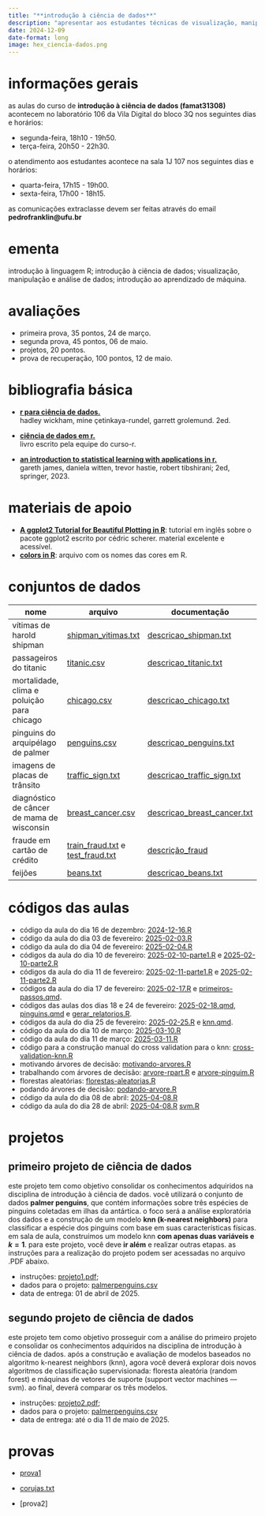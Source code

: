 ```yaml
---
title: "**introdução à ciência de dados**"
description: "apresentar aos estudantes técnicas de visualização, manipulação e análise de dados, além de conceitos introdutórios de aprendizado de máquina, com foco na linguagem de computação estatística R."
date: 2024-12-09
date-format: long
image: hex_ciencia-dados.png
---
```


# informações gerais

as aulas do curso de **introdução à ciência de dados (famat31308)** acontecem no laboratório 106 da Vila Digital do bloco 3Q nos seguintes dias e horários:

-   segunda-feira, 18h10 - 19h50.
-   terça-feira, 20h50 - 22h30.

o atendimento aos estudantes acontece na sala 1J 107 nos seguintes dias e horários:

-   quarta-feira, 17h15 - 19h00.
-   sexta-feira, 17h00 - 18h15.

as comunicações extraclasse devem ser feitas através do email **pedrofranklin@ufu.br**

# ementa

introdução à linguagem R; introdução à ciência de dados; visualização, manipulação e análise de dados; introdução ao aprendizado de máquina.

# avaliações

-   primeira prova, 35 pontos, 24 de março.
-   segunda prova, 45 pontos, 06 de maio.
-   projetos, 20 pontos.
-   prova de recuperação, 100 pontos, 12 de maio.

# bibliografia básica

-   [**r para ciência de dados.**](https://pt.r4ds.hadley.nz/)<br /> hadley wickham, mine çetinkaya-rundel, garrett grolemund. 2ed.

-   [**ciência de dados em r.**](https://livro.curso-r.com/)<br /> livro escrito pela equipe do curso-r.

-   [**an introduction to statistical learning with applications in r.**](https://drive.google.com/file/d/1pQ8BAgrjv5Vs47yzdc-KFYVbTx_oQCpy/view?usp=sharing)<br /> gareth james, daniela witten, trevor hastie, robert tibshirani; 2ed, springer, 2023.

# materiais de apoio

-   [**A ggplot2 Tutorial for Beautiful Plotting in R**](https://www.cedricscherer.com/2019/08/05/a-ggplot2-tutorial-for-beautiful-plotting-in-r/): tutorial em inglês sobre o pacote ggplot2 escrito por cédric scherer. material excelente e acessível.
-  [**colors in R**](https://ufubr-my.sharepoint.com/:b:/g/personal/pedrofranklin_ufu_br/EaMQ2YgW4t9GuoBOyzYGv-4BbKA8hnlyo6BWmP_KVoAoyA?e=0GTrKb): arquivo com os nomes das cores em R.

# conjuntos de dados

| nome | arquivo | documentação |
|------------------------------|---------------------|---------------------|
| vítimas de harold shipman | [shipman_vitimas.txt](https://github.com/franklinpedro/dados/blob/main/shipman_vitimas.txt) | [descricao_shipman.txt](https://ufubr-my.sharepoint.com/:t:/g/personal/pedrofranklin_ufu_br/EQ__saD6oqdHthDUmaX6YyoByOPQt7wazqlTv5DnnW4C_Q?e=rTkrXb) |
| passageiros do titanic | [titanic.csv](https://github.com/franklinpedro/dados/blob/main/titanic.csv) | [descricao_titanic.txt](https://ufubr-my.sharepoint.com/:t:/g/personal/pedrofranklin_ufu_br/Ee8VRPM8uKRArfuU_SpyfTcB5i15YBbQjeDtHJUvzAD0CA?e=po8GsF) |
| mortalidade, clima e poluição para chicago | [chicago.csv](https://github.com/franklinpedro/dados/blob/main/chicago.csv) | [descricao_chicago.txt](https://ufubr-my.sharepoint.com/:t:/g/personal/pedrofranklin_ufu_br/Eed5tJ_nfG1BuGiFnEAkV04Ba3Whuqylj3aXu9A-gEu0Sg?e=uVzjXc) |
| pinguins do arquipélago de palmer | [penguins.csv](https://github.com/franklinpedro/dados/blob/main/penguins.csv) | [descricao_penguins.txt](https://ufubr-my.sharepoint.com/:t:/g/personal/pedrofranklin_ufu_br/EXf1UPdIMO1KlQvq2qdeXY8BKhPyZqNAqZrqsYDbNMdSCA?e=F7xVgs) |
|imagens de placas de trânsito|[traffic_sign.txt](https://github.com/franklinpedro/dados/blob/main/traffic_sign.txt)|[descricao_traffic_sign.txt](https://ufubr-my.sharepoint.com/:t:/g/personal/pedrofranklin_ufu_br/EfdU9yxJyqtNn5gTeR_8ruEBm1dj_nsj7vJ-Sm3HGo1c6g?e=2B0i60)|
|diagnóstico de câncer de mama de wisconsin |[breast_cancer.csv](https://github.com/franklinpedro/dados/blob/main/breast_cancer.csv)| [descricao_breast_cancer.txt](https://ufubr-my.sharepoint.com/:t:/g/personal/pedrofranklin_ufu_br/EVdDLPGo4ehHn5xaFEJ2DMMBB-2xLanNOxWaHfVPVXxU7A?e=sqldk2)|
|fraude em cartão de crédito |[train_fraud.txt](https://ufubr-my.sharepoint.com/:t:/g/personal/pedrofranklin_ufu_br/Ef49zgYHniNDsUOX5XR22RIBFF2Vz3aQSDdXiF0e1CkvLA?e=BOpXva) e [test_fraud.txt](https://ufubr-my.sharepoint.com/:t:/g/personal/pedrofranklin_ufu_br/EevItrIiDnxFi5t4hBoT6WUBYnZef9qJN3k2O8hqIjt4xw?e=ZWzluy)|[descrição_fraud](https://www.kaggle.com/datasets/mlg-ulb/creditcardfraud)|
|feijões|[beans.txt](https://drive.google.com/file/d/19WRaFstVBtwJkLvv2cO8z1bNdLXn_JUx/view?usp=sharing)|[descricao_beans.txt](https://drive.google.com/file/d/1uzTPPsZGHqHE42tk0_0AV5XA4AxmOCwK/view?usp=sharing)|

# códigos das aulas

-  código da aula do dia 16 de dezembro: [2024-12-16.R](https://github.com/franklinpedro/ciencias-dados/blob/main/2024-12-16/2024-12-16.R)
-   código da aula do dia 03 de fevereiro: [2025-02-03.R](https://drive.google.com/file/d/1pqrDh-T2kW7AQyZSe0-OR_PHbIACrBsu/view?usp=sharing)
-   código da aula do dia 04 de fevereiro: [2025-02-04.R](https://drive.google.com/file/d/1F_Qxud_lEbE5ptUlzHpC9ThNoqiHCXlB/view?usp=sharing)
-   códigos da aula do dia 10 de fevereiro: [2025-02-10-parte1.R](https://drive.google.com/file/d/1YLFRJdiTUbWGPMlUA6sMkyeOd2CtSwTn/view?usp=sharing) e [2025-02-10-parte2.R](https://drive.google.com/file/d/1OdLEdbjsX6_CUHBFHsRTTL-Y1wbplIJI/view?usp=sharing)
-  códigos da aula do dia 11 de fevereiro: [2025-02-11-parte1.R](https://drive.google.com/file/d/1jhsjRIqBhuQBD7dm9HJiYbuiID8vhDSd/view?usp=sharing) e [2025-02-11-parte2.R](https://drive.google.com/file/d/1UqNhbxlyZULPTq67jpFIR3LLxXpqM7Tz/view?usp=sharing)
-  códigos da aula do dia 17 de fevereiro: [2025-02-17.R](https://drive.google.com/file/d/12BpDklU4lyL1VM_QpGlSYuI967KSzEKo/view?usp=sharing) e [primeiros-passos.qmd](https://drive.google.com/file/d/1YR7xNp4N3FeepDkPh-bM-K1w28yl3Z08/view?usp=sharing).
-  códigos das aulas dos dias 18 e 24 de fevereiro: [2025-02-18.qmd](https://drive.google.com/file/d/1CC8Xb-PHWAtY--aNj1b4VVYOQkD4rlxX/view?usp=sharing), [pinguins.qmd](https://drive.google.com/file/d/1UkkrsI9yyHLO5x2cL5CeVdGzagr256BA/view?usp=sharing) e [gerar_relatorios.R](https://drive.google.com/file/d/1utfupQ_0melo7GC-7wv9cX_h4dJT9lVZ/view?usp=sharing). 
- códigos da aula do dia 25 de fevereiro: [2025-02-25.R](https://drive.google.com/file/d/1TF3wUZOZnhEG1XveViWf87kvWldQdqT6/view?usp=sharing) e [knn.qmd](https://drive.google.com/file/d/1btQh108HgJlvSD-O2fRF8am86GG9MHDP/view?usp=sharing).
- código da aula do dia 10 de março: [2025-03-10.R](https://drive.google.com/file/d/11D8p8pO3TE2lv5cLtcDT0Xq9mkyIg5yl/view?usp=sharing)
- código da aula do dia 11 de março: [2025-03-11.R](https://drive.google.com/file/d/1FsV3IbtuRgfITKWvv1pd5tvB-4pI_eei/view?usp=sharing)
- código para a construção manual do cross validation para o knn: [cross-validation-knn.R](https://ufubr-my.sharepoint.com/:u:/g/personal/pedrofranklin_ufu_br/Ec5ElS5cFrtMkj6n8ajpBTABOEeFxeClAy06fFmfyM838Q?e=eeA40v)
- motivando árvores de decisão: [motivando-arvores.R](https://ufubr-my.sharepoint.com/:u:/g/personal/pedrofranklin_ufu_br/EWtQwwiD03dBvKB29u9NWLUB9--6Cm51acyuBQFD2SUYqQ?e=EQXKh5)
- trabalhando com árvores de decisão: [arvore-rpart.R](https://ufubr-my.sharepoint.com/:u:/g/personal/pedrofranklin_ufu_br/ESKCMYP5gvJInd-gXTjeVM4BaPH1jUoy_qCmOO6Exr6rmA?e=1pUGfy) e [arvore-pinguim.R](https://ufubr-my.sharepoint.com/:u:/g/personal/pedrofranklin_ufu_br/EZuoUmdPAs9EgadtX1judXgBoAL2UaPrsqrJnFf0BA_oeQ?e=fmmiQh)
- florestas aleatórias: [florestas-aleatorias.R](https://ufubr-my.sharepoint.com/:u:/g/personal/pedrofranklin_ufu_br/EQve8qSm7e9IrucXuQfhfcsBtPOzNXAcCU62ffNr9X4Vpg?e=BFPQXZ)
- podando árvores de decisão: [podando-arvore.R](https://ufubr-my.sharepoint.com/:u:/g/personal/pedrofranklin_ufu_br/EUnGRDkwSVdPlq_kAwL0l-MBdwUPsKdwCf6qBbC63OGwFA?e=lo02Jh)
- código da aula do dia 08 de abril: [2025-04-08.R](https://drive.google.com/file/d/18bkKbja3JkhOtK81bocc5kr4qWAhvdSM/view?usp=sharing)
- código da aula do dia 28 de abril: [2025-04-08.R](https://drive.google.com/file/d/1RJauDXFU1BCYIqkX98FtEBkPAs1IWYzD/view?usp=sharing)
[svm.R](https://drive.google.com/file/d/1hbYrAtXwSYVybOhqUTD38QM54Ny8GjO7/view?usp=sharing)

# projetos

## primeiro projeto de ciência de dados

este projeto tem como objetivo consolidar os conhecimentos adquiridos na disciplina de introdução à ciência de dados. você utilizará o conjunto de dados **palmer penguins**, que contém informações sobre três espécies de pinguins coletadas em ilhas da antártica. o foco será a análise exploratória dos dados e a construção de um modelo **knn (k-nearest neighbors)** para classificar a espécie dos pinguins com base em suas características físicas. em sala de aula, construímos um modelo knn **com apenas duas variáveis e $k = 1$**. para este projeto, você deve **ir além** e realizar outras etapas. as instruções para a realização do projeto podem ser acessadas no arquivo .PDF abaixo.

-   instruções: [projeto1.pdf](https://drive.google.com/file/d/1FE2f4Sd5WsRiv4xEWvm6D75JqoeRdnfQ/view?usp=sharing);
-   dados para o projeto: [palmerpenguins.csv](https://drive.google.com/file/d/1vC_P_rSeBQ4MlBVJSmkzqNQjMSXxZSMi/view?usp=sharing)
-   data de entrega: 01 de abril de 2025.

## segundo projeto de ciência de dados

este projeto tem como objetivo prosseguir com a análise do primeiro projeto e consolidar os conhecimentos adquiridos na disciplina de introdução à ciência de dados. após a construção e avaliação de modelos baseados no algoritmo k-nearest neighbors (knn), agora você deverá explorar dois novos algoritmos de classificação supervisionada: floresta aleatória (random forest) e máquinas de vetores de suporte (support vector machines — svm). ao final, deverá comparar os três modelos.

-   instruções: [projeto2.pdf](https://drive.google.com/file/d/1ZxSjr-WhYPnj0suP_jtt66VFXi-gOluc/view?usp=sharing);
-   dados para o projeto: [palmerpenguins.csv](https://drive.google.com/file/d/1vC_P_rSeBQ4MlBVJSmkzqNQjMSXxZSMi/view?usp=sharing)
-   data de entrega: até o dia 11 de maio de 2025.

# provas

-   [prova1](https://drive.google.com/file/d/1i99p968O_vDjjDgneGesrQ3DpNxE3CI6/view?usp=sharing)

-   [corujas.txt](https://drive.google.com/file/d/1u0iCrTrPp3V3BOLLraur_Mu_LbBcrX2w/view?usp=sharing)

- [prova2]